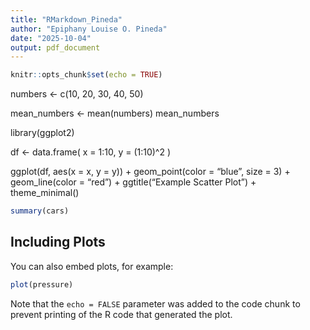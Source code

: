 ```yaml
---
title: "RMarkdown_Pineda"
author: "Epiphany Louise O. Pineda"
date: "2025-10-04"
output: pdf_document
---
```


```r
knitr::opts_chunk$set(echo = TRUE)
```

numbers <- c(10, 20, 30, 40, 50)

mean_numbers <- mean(numbers)
mean_numbers

library(ggplot2)

df <- data.frame(
  x = 1:10,
  y = (1:10)^2
)

ggplot(df, aes(x = x, y = y)) +
  geom_point(color = "blue", size = 3) +
  geom_line(color = "red") +
  ggtitle("Example Scatter Plot") +
  theme_minimal()

```r
summary(cars)
```

## Including Plots

You can also embed plots, for example:

```r
plot(pressure)
```

Note that the `echo = FALSE` parameter was added to the code chunk to prevent printing of the R code that generated the plot.
